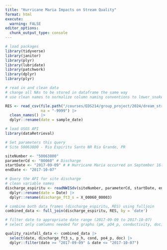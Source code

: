 ```yaml
---
title: "Hurricane Maria Impacts on Stream Quality"
format: html
execute:
  warning: FALSE
editor_options: 
  chunk_output_type: console
---
```


```r
# load packages
library(tidyverse)
library(janitor)
library(plyr)
library(lubridate)
library(patchwork)
library(dplyr)
library(plyr)
```

```r
# read in and clean data
# change all NAs to be stored in dataframe the same way
# use clean names to normalize column naming conventions to lower_snake_case

RES <- read_csv(file.path("/courses/EDS214/group_project/2024/dream_stream_team/raw_data", "RioEspirituSanto.csv"), 
                na = "-9999") |>
  clean_names() |>
  dplyr::rename(date = sample_date)
```

```r
# load USGS API
library(dataRetrieval)
```

```r
# Set parameters this query
# Site 50063800 - Rio Espiritu Santo NR Rio Grande, PR

siteNumber <- "50063800"
parameterCd <- "00060" # Discharge
startDate <- "2017-09-09" # # Hurricane Maria occurred on September 16-30, 2017 and we are querying for data from a week before to a week after
endDate <- "2017-10-07"
```

```r
# Query the API for site discharge
# clean variable names
discharge_espiritu <- readNWISdv(siteNumber, parameterCd, startDate, endDate) |>
  dplyr::rename(date = Date) |>
  dplyr::rename(discharge_ft3_s = X_00060_00003)
```

```r
# combine both data frames (discharge_espiritu, RES) using fulljoin 
combined_data <- full_join(discharge_espiritu, RES, by = 'date')
```

```r
# filter date to appropriate date range (2017-09-09 to 2017-10-07)
# select only comlumns needed for graphs (pH, pO4_p, conductivity, doc)

quality_rainfall_data <- combined_data |>
  select(date, discharge_ft3_s, p_h, cond, po4_p, doc) |>
  dplyr::filter(date >= "2017-09-09" & date <= "2017-10-07")
```


















